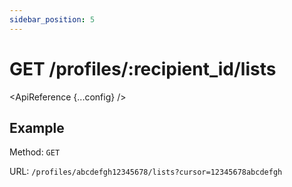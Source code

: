 ```yaml
---
sidebar_position: 5
---
```



# GET /profiles/:recipient_id/lists

<ApiReference {...config} />

## Example

Method: `GET`

URL: `/profiles/abcdefgh12345678/lists?cursor=12345678abcdefgh`
